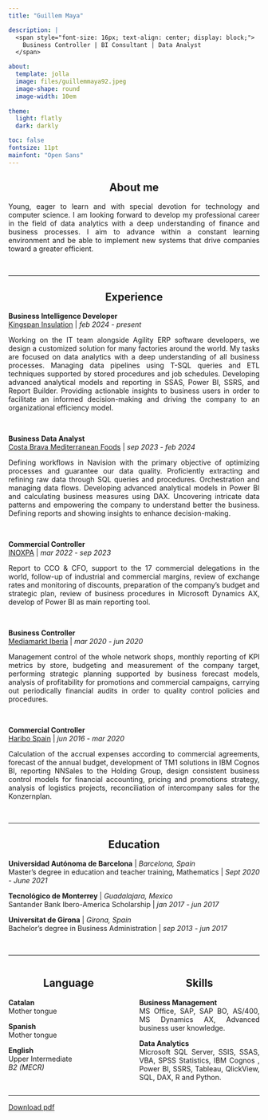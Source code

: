```yaml
---
title: "Guillem Maya"

description: |
  <span style="font-size: 16px; text-align: center; display: block;">
    Business Controller | BI Consultant | Data Analyst
  </span>

about:
  template: jolla
  image: files/guillemmaya92.jpeg
  image-shape: round
  image-width: 10em
  
theme:
  light: flatly
  dark: darkly

toc: false
fontsize: 11pt
mainfont: "Open Sans"
---
```


::: {style="text-align: center;"}
## About me
:::

::: {style="text-align: justify;"}
Young, eager to learn and with special devotion for technology and computer science. I am looking forward to develop my professional career in the field of data analytics with a deep understanding of finance and business processes. I aim to advance within a constant learning environment and be able to implement new systems that drive companies toward a greater efficient.
:::

<br>

------------------------------------------------------------------------

::: {style="text-align: center;"}
## Experience
:::

::: {style="text-align: justify;"}
**Business Intelligence Developer**<br> 
<a href="https://www.kingspan.com/" target="_blank">Kingspan Insulation</a> | *feb 2024 - present*

Working on the IT team alongside Agility ERP software developers, we design a customized solution for many factories around the world. My tasks are focused on data analytics with a deep understanding of all business processes. Managing data pipelines using T-SQL queries and ETL techniques supported by stored procedures and job schedules. Developing advanced analytical models and reporting in SSAS, Power BI, SSRS, and Report Builder. Providing actionable insights to business users in order to facilitate an informed decision-making and driving the company to an organizational efficiency model.

<br>

**Business Data Analyst**<br> 
<a href="https://www.costabravafoods.com/" target="_blank">Costa Brava Mediterranean Foods</a> | *sep 2023 - feb 2024*<br>

Defining workflows in Navision with the primary objective of optimizing processes and guarantee our data quality. Proficiently extracting and refining raw data through SQL queries and procedures. Orchestration and managing data flows. Developing advanced analytical models in Power BI and calculating business measures using DAX. Uncovering intricate data patterns and empowering the company to understand better the business. Defining reports and showing insights to enhance decision-making.

<br>

**Commercial Controller**<br> 
<a href="https://www.inoxpa.com/" target="_blank">INOXPA</a> | *mar 2022 - sep 2023*<br>

Report to CCO & CFO, support to the 17 commercial delegations in the world, follow-up of industrial and commercial margins, review of exchange rates and monitoring of discounts, preparation of the company's budget and strategic plan, review of business procedures in Microsoft Dynamics AX, develop of Power BI as main reporting tool.

<br>

**Business Controller**<br> 
<a href="https://mediamarktsaturn.com/" target="_blank">Mediamarkt Iberia</a> | *mar 2020 - jun 2020*<br>

Management control of the whole network shops, monthly reporting of KPI metrics by store, budgeting and measurement of the company target, performing strategic planning supported by business forecast models, analysis of profitability for promotions and commercial campaigns, carrying out periodically financial audits in order to quality control policies and procedures.

<br>

**Commercial Controller**<br> 
<a href="https://www.haribo.com/" target="_blank">Haribo Spain</a> \| *jun 2016 - mar 2020*<br>

Calculation of the accrual expenses according to commercial agreements, forecast of the annual budget, development of TM1 solutions in IBM Cognos BI, reporting NNSales to the Holding Group, design consistent business control models for financial accounting, pricing and promotions strategy, analysis of logistics projects, reconciliation of intercompany sales for the Konzernplan.

<br>
:::

------------------------------------------------------------------------

::: {style="text-align: center;"}
## Education
:::

::: {style="text-align: justify;"}
**Universidad Autónoma de Barcelona** \| *Barcelona, Spain*<br> Master's degree in education and teacher training, Mathematics \| *Sept 2020 - June 2021*

**Tecnológico de Monterrey** \| *Guadalajara, Mexico*<br> Santander Bank Ibero-America Scholarship \| *jan 2017 - jun 2017*

**Universitat de Girona** \| *Girona, Spain*<br> Bachelor's degree in Business Administration \| *sep 2013 - jun 2017*<br>
:::

<br>

------------------------------------------------------------------------

::::::::: columns
::::: {.column width="50%"}
::: {style="text-align: center;"}
## Language
:::

::: {style="text-align: justify;"}
**Catalan** <br> Mother tongue

**Spanish** <br> Mother tongue

**English** <br> Upper Intermediate <br> *B2 (MECR)*
:::
:::::

::::: {.column width="50%"}
::: {style="text-align: center;"}
## Skills
:::

::: {style="text-align: justify;"}
**Business Management** <br> MS Office, SAP, SAP BO, AS/400, MS Dynamics AX, Advanced business user knowledge.

**Data Analytics** <br> Microsoft SQL Server, SSIS, SSAS, VBA, SPSS Statistics, IBM Cognos , Power BI, SSRS, Tableau, QlickView, SQL, DAX, R and Python.
:::
:::::
:::::::::

------------------------------------------------------------------------

<a href="files/cv_guillem.maya.pdf" download class="btn btn-success">Download pdf</a>
